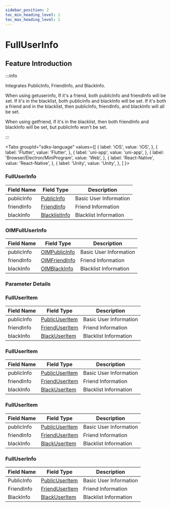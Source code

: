 ```yaml
---
sidebar_position: 2
toc_min_heading_level: 2
toc_max_heading_level: 2
---
```


# FullUserInfo

## Feature Introduction

:::info

Integrates PublicInfo, FriendInfo, and BlackInfo.

When using getuserinfo,
If it's a friend, both publicInfo and friendInfo will be set.
If it's in the blacklist, both publicinfo and blackInfo will be set.
If it's both a friend and in the blacklist, then publicInfo, friendInfo, and blackInfo will all be set.

When using getfriend,
If it's in the blacklist, then both friendInfo and blackInfo will be set, but publicInfo won't be set.

:::

<Tabs
groupId="sdks-language"
values={[
{ label: 'iOS', value: 'iOS', },
{ label: 'Flutter', value: 'Flutter', },
{ label: 'uni-app', value: 'uni-app', },
{ label: 'Browser/Electron/MiniProgram', value: 'Web', },
{ label: 'React-Native', value: 'React-Native', },
{ label: 'Unity', value: 'Unity', },
]
}>

<TabItem value="Flutter">

### FullUserInfo

| Field Name   | Field Type                                              | Description                                  |
| ------------ | ------------------------------------------------------- | -------------------------------------------- |
| publicInfo   | [PublicInfo](/class/user/publicInfo.mdx)     | Basic User Information                      |
| friendInfo   | [FriendInfo](/class/relation/friendInfo.mdx)   | Friend Information                          |
| blackInfo    | [BlacklistInfo](/class/relation/blackInfo.mdx) | Blacklist Information                       |

</TabItem>

<TabItem value="iOS">

### OIMFullUserInfo

| Field Name   | Field Type                                              | Description                                  |
| ------------ | ------------------------------------------------------- | -------------------------------------------- |
| publicInfo   | [OIMPublicInfo](/class/user/publicInfo.mdx)   | Basic User Information                      |
| friendInfo   | [OIMFriendInfo](/class/relation/friendInfo.mdx) | Friend Information                          |
| blackInfo    | [OIMBlackInfo](/class/relation/blackInfo.mdx)   | Blacklist Information                       |

</TabItem>

<TabItem value="Android">

### Parameter Details

</TabItem>

<TabItem value="Web">

### FullUserItem

| Field Name   | Field Type                                              | Description                                  |
| ------------ | ------------------------------------------------------- | -------------------------------------------- |
| publicInfo   | [PublicUserItem](/class/user/publicInfo.mdx)  | Basic User Information                      |
| friendInfo   | [FriendUserItem](/class/relation/friendInfo.mdx)| Friend Information                          |
| blackInfo    | [BlackUserItem](/class/relation/blackInfo.mdx)  | Blacklist Information                       |

</TabItem>

<TabItem value="uni-app">

### FullUserItem

| Field Name   | Field Type                                              | Description                                  |
| ------------ | ------------------------------------------------------- | -------------------------------------------- |
| publicInfo   | [PublicUserItem](/class/user/publicInfo.mdx)  | Basic User Information                      |
| friendInfo   | [FriendUserItem](/class/relation/friendInfo.mdx)| Friend Information                          |
| blackInfo    | [BlackUserItem](/class/relation/blackInfo.mdx)  | Blacklist Information                       |

</TabItem>

<TabItem value="React-Native">

### FullUserItem

| Field Name   | Field Type                                              | Description                                  |
| ------------ | ------------------------------------------------------- | -------------------------------------------- |
| publicInfo   | [PublicUserItem](/class/user/publicInfo.mdx)  | Basic User Information                      |
| friendInfo   | [FriendUserItem](/class/relation/friendInfo.mdx)| Friend Information                          |
| blackInfo    | [BlackUserItem](/class/relation/blackInfo.mdx)  | Blacklist Information                       |

</TabItem>

<TabItem value="Unity">

### FullUserInfo

| Field Name   | Field Type                                              | Description                                  |
| ------------ | ------------------------------------------------------- | -------------------------------------------- |
| PublicInfo   | [PublicUserItem](/class/user/publicInfo.mdx)  | Basic User Information                      |
| FriendInfo   | [FriendUserItem](/class/relation/friendInfo.mdx)| Friend Information                          |
| BlackInfo    | [BlackUserItem](/class/relation/blackInfo.mdx)  | Blacklist Information                       |

</TabItem>

</Tabs>